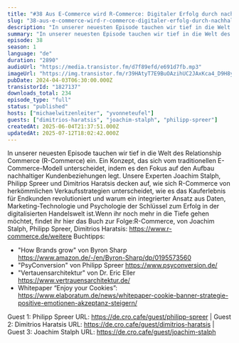 ```yaml
---
title: "#38 Aus E-Commerce wird R-Commerce: Digitaler Erfolg durch nachhaltige Kundenbeziehungen - mit Joachim Stalph, Philipp Spreer und Dimitrios Haratsis"
slug: "38-aus-e-commerce-wird-r-commerce-digitaler-erfolg-durch-nachhaltige-kundenbeziehungen-mit-joachim-stalph-philipp-spreer-und-dimitrios-haratsis"
description: "In unserer neuesten Episode tauchen wir tief in die Welt des Relationship Commerce (R-Commerce) ein. Ein Konzept, das sich vom traditionellen E-Commerce-Modell unterscheidet, indem es den Fokus auf den Aufbau nachhaltiger Kundenbeziehungen legt. Unsere Experten Joachim Stalph, Philipp Spreer und Dimitrios Haratsis decken auf, wie sich R-Commerce von herkömmlichen Verkaufsstrategien unterscheidet, wie es das Kauferlebnis für Endkunden revolutioniert und warum ein integrierter Ansatz aus Daten, Marketing-Technologie und Psychologie der Schlüssel zum Erfolg in der digitalisierten Handelswelt ist.Wenn ihr noch mehr in die Tiefe gehen möchtet, findet ihr hier das Buch zur Folge:R-Commerce, von Joachim Stalph, Philipp Spreer, Dimitrios Haratsis: https://www.r-commerce.de/weitere Buchtipps:\n\n- \"How Brands grow\" von Byron Sharp https://www.amazon.de/-/en/Byron-Sharp/dp/0195573560\n- \"PsyConversion\" von Philipp Spreer https://www.psyconversion.de/\n- \"Vertauensarchitektur\" von Dr. Eric Eller https://www.vertrauensarchitektur.de/\n- Whitepaper “Enjoy your Cookies”: https://www.elaboratum.de/news/whitepaper-cookie-banner-strategie-positive-emotionen-akzeptanz-steigern/\n\n Guest 1: Philipp Spreer URL: https://de.cro.cafe/guest/philipp-spreer | Guest 2: Dimitrios Haratsis URL: https://de.cro.cafe/guest/dimitrios-haratsis | Guest 3: Joachim Stalph URL: https://de.cro.cafe/guest/joachim-stalph"
summary: "In unserer neuesten Episode tauchen wir tief in die Welt des Relationship Commerce (R-Commerce) ein. Ein Konzept, das sich vom traditionellen E-Commerce-Modell unterscheidet, indem es den Fokus auf den Aufbau nachhaltiger Kundenbeziehungen legt. Unsere Experten Joachim Stalph, Philipp Spreer und Dimitrios Haratsis decken auf, wie sich R-Commerce von herkömmlichen Verkaufsstrategien unterscheidet, wie es das Kauferlebnis für Endkunden revolutioniert und warum ein integrierter Ansatz aus Daten, Marketing-Technologie und Psychologie der Schlüssel zum Erfolg in der digitalisierten Handelswelt ist.Wenn ihr noch mehr in die Tiefe gehen möchtet, findet ihr hier das Buch zur Folge:R-Commerce, von Joachim Stalph, Philipp Spreer, Dimitrios Haratsis: https://www.r-commerce.de/weitere Buchtipps:\"How Brands grow\" von Byron Sharp https://www.amazon.de/-/en/Byron-Sharp/dp/0195573560\"PsyConversion\" von Philipp Spreer https://www.psyconversion.de/\"Vertauensarchitektur\" von Dr. Eric Eller https://www.vertrauensarchitektur.de/Whitepaper “Enjoy your Cookies”: https://www.elaboratum.de/news/whitepaper-cookie-banner-strategie-positive-emotionen-akzeptanz-steigern/ Guest 1: Philipp Spreer URL: https://de.cro.cafe/guest/philipp-spreer | Guest 2: Dimitrios Haratsis URL: https://de.cro.cafe/guest/dimitrios-haratsis | Guest 3: Joachim Stalph URL: https://de.cro.cafe/guest/joachim-stalph"
episode: 38
season: 1
language: "de"
duration: "2890"
audioUrl: "https://media.transistor.fm/d7f89efd/e691d7fb.mp3"
imageUrl: "https://img.transistor.fm/r39HAtyT7E9BuOAzihUC2JAxKca4_D9H8yniQH5SF4g/rs:fill:3000:3000:1/q:60/aHR0cHM6Ly9pbWct/dXBsb2FkLXByb2R1/Y3Rpb24udHJhbnNp/c3Rvci5mbS84ZDE4/MzBkMDY0NThlNWNm/MjI5NGM3Y2RlMDMx/MWEzNC5qcGc.webp"
pubDate: 2024-04-03T06:30:00.000Z
transistorId: "1827137"
downloads_total: 234
episode_type: "full"
status: "published"
hosts: ["michaelwitzenleiter", "yvonneteufel"]
guests: ["dimitrios-haratsis", "joachim-stalph", "philipp-spreer"]
createdAt: 2025-06-04T21:37:51.000Z
updatedAt: 2025-07-12T18:02:42.000Z
---
```


In unserer neuesten Episode tauchen wir tief in die Welt des Relationship Commerce (R-Commerce) ein. Ein Konzept, das sich vom traditionellen E-Commerce-Modell unterscheidet, indem es den Fokus auf den Aufbau nachhaltiger Kundenbeziehungen legt. Unsere Experten Joachim Stalph, Philipp Spreer und Dimitrios Haratsis decken auf, wie sich R-Commerce von herkömmlichen Verkaufsstrategien unterscheidet, wie es das Kauferlebnis für Endkunden revolutioniert und warum ein integrierter Ansatz aus Daten, Marketing-Technologie und Psychologie der Schlüssel zum Erfolg in der digitalisierten Handelswelt ist.Wenn ihr noch mehr in die Tiefe gehen möchtet, findet ihr hier das Buch zur Folge:R-Commerce, von Joachim Stalph, Philipp Spreer, Dimitrios Haratsis: https://www.r-commerce.de/weitere Buchtipps:

- "How Brands grow" von Byron Sharp https://www.amazon.de/-/en/Byron-Sharp/dp/0195573560
- "PsyConversion" von Philipp Spreer https://www.psyconversion.de/
- "Vertauensarchitektur" von Dr. Eric Eller https://www.vertrauensarchitektur.de/
- Whitepaper “Enjoy your Cookies”: https://www.elaboratum.de/news/whitepaper-cookie-banner-strategie-positive-emotionen-akzeptanz-steigern/

 Guest 1: Philipp Spreer URL: https://de.cro.cafe/guest/philipp-spreer | Guest 2: Dimitrios Haratsis URL: https://de.cro.cafe/guest/dimitrios-haratsis | Guest 3: Joachim Stalph URL: https://de.cro.cafe/guest/joachim-stalph
